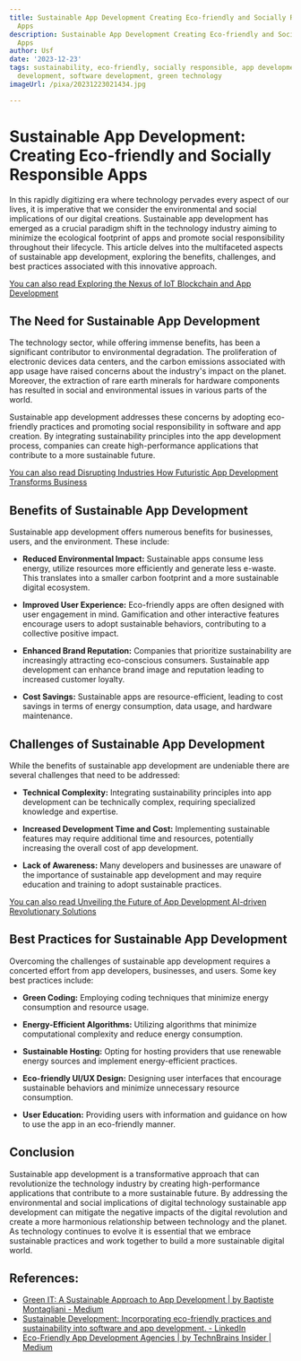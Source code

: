 ```yaml
---
title: Sustainable App Development Creating Eco-friendly and Socially Responsible
  Apps
description: Sustainable App Development Creating Eco-friendly and Socially Responsible
  Apps
author: Usf
date: '2023-12-23'
tags: sustainability, eco-friendly, socially responsible, app development, mobile
  development, software development, green technology
imageUrl: /pixa/20231223021434.jpg

---
```

#  Sustainable App Development:  Creating Eco-friendly  and Socially Responsible Apps

In this rapidly digitizing era where technology pervades every aspect  of  our lives, it is imperative that we  consider  the environmental and social implications of our digital  creations. Sustainable app development  has emerged as a crucial paradigm shift  in the technology industry aiming to minimize the ecological  footprint of apps and promote social responsibility  throughout their lifecycle. This article  delves into the multifaceted aspects of sustainable app development, exploring the benefits, challenges, and best practices associated with this innovative approach.

[You  can also read Exploring the Nexus  of IoT Blockchain and App Development](Exploring%20the%20Nexus%20of%20IoT%2C%20Blockchain%2C%20and%20App%20Development)


## The Need for  Sustainable App Development

The technology  sector, while offering immense benefits, has been a significant contributor to environmental degradation. The proliferation of  electronic  devices data centers, and the carbon emissions associated with  app usage have raised concerns about the industry's impact on the  planet. Moreover, the extraction of rare earth minerals for  hardware components has resulted in social and environmental issues in various parts  of the world.

Sustainable app development addresses these concerns by adopting eco-friendly practices and promoting social  responsibility in software  and app creation.  By integrating sustainability principles into the app development process, companies can create  high-performance applications that contribute to a more sustainable future.

[You can  also read Disrupting Industries How Futuristic App Development Transforms Business](Disrupting%20Industries%20How%20Futuristic%20App%20Development%20Transforms%20Business)


## Benefits of Sustainable App Development

Sustainable app  development offers numerous benefits for businesses, users, and the  environment. These include:

* **Reduced  Environmental Impact:** Sustainable apps consume less energy, utilize resources more efficiently and generate less e-waste.  This translates into a smaller carbon footprint and a more sustainable digital ecosystem.


* **Improved User  Experience:**  Eco-friendly apps are often designed with user engagement in mind. Gamification and other interactive  features  encourage users to adopt sustainable behaviors,  contributing to a collective positive impact.


* **Enhanced Brand Reputation:** Companies that prioritize  sustainability are increasingly attracting eco-conscious consumers.  Sustainable app development can enhance brand image  and reputation leading to increased  customer loyalty.


*  **Cost Savings:** Sustainable apps  are resource-efficient, leading to cost savings in terms of  energy consumption, data usage, and hardware maintenance.


## Challenges  of Sustainable App  Development

While the benefits of sustainable app development are undeniable there are several challenges that need to be addressed:

* **Technical Complexity:** Integrating sustainability principles into app development can be technically  complex, requiring specialized knowledge and expertise.


* **Increased Development Time and Cost:** Implementing sustainable features may require additional time and resources, potentially increasing the overall cost of app development.


* **Lack of Awareness:** Many developers and businesses are unaware of the importance of sustainable app development and may require  education  and training to  adopt sustainable practices.

[You can also read Unveiling  the Future of App Development AI-driven Revolutionary Solutions](Unveiling%20the%20Future%20of%20App%20Development%20AI-driven%20Revolutionary%20Solutions)


## Best Practices for Sustainable App  Development

Overcoming the challenges of  sustainable app development  requires a concerted effort from app developers, businesses, and users. Some key best practices include:

* **Green Coding:**  Employing coding techniques that minimize energy consumption and resource usage.


* **Energy-Efficient Algorithms:** Utilizing algorithms that minimize computational  complexity and reduce energy consumption.


* **Sustainable Hosting:** Opting for hosting providers that use renewable energy sources and implement energy-efficient practices.


* **Eco-friendly UI/UX Design:** Designing user  interfaces that  encourage sustainable behaviors and minimize unnecessary resource consumption.


* **User Education:** Providing users with information and guidance on how to use the app in an eco-friendly manner.


## Conclusion

Sustainable app development is a transformative approach that  can revolutionize the technology industry by creating high-performance applications that contribute to a more sustainable future. By addressing the environmental and social implications of digital technology sustainable app development can mitigate the negative impacts of the digital revolution and create a more harmonious relationship between technology  and  the planet. As technology continues to evolve it is essential that we embrace sustainable practices and work together to build a more sustainable digital world.

## References:
- [Green IT: A Sustainable Approach to App Development | by Baptiste Montagliani - Medium](https://medium.com/swlh/green-it-a-sustainable-approach-to-app-development-1ef4234faf51)
- [Sustainable Development: Incorporating eco-friendly practices and sustainability into software and app development. - LinkedIn](https://www.linkedin.com/pulse/sustainable-development-incorporating-eco-friendly-practices)
- [Eco-Friendly App Development Agencies | by TechnBrains Insider | Medium](https://medium.com/@technbrainservices/eco-friendly-app-development-agencies-ecdb4594c1ad)
